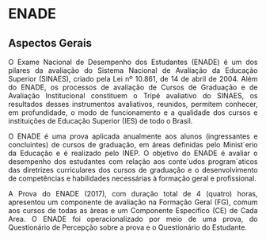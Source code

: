 

```{=html}
<style>
  body{text-align: justify}
</style>
```


:::: progress
:::: {.progress-bar style="width: 100%;"}
::::
::::
  
  
# **ENADE**
## **Aspectos Gerais**
  
  O Exame Nacional de Desempenho dos Estudantes (ENADE) é um dos pilares da
avaliação do Sistema Nacional de Avaliação da Educação Superior (SINAES), criado pela
Lei nº 10.861, de 14 de abril de 2004. Além do ENADE, os processos de avaliação de Cursos
de Graduação e de Avaliação Institucional constituem o Tripé avaliativo do SINAES, os
resultados desses instrumentos avaliativos, reunidos, permitem conhecer, em profundidade,
o modo de funcionamento e a qualidade dos cursos e instituições de Educação Superior
(IES) de todo o Brasil.

O ENADE é uma prova aplicada anualmente aos alunos (ingressantes e concluintes)
de cursos de graduação, em áreas definidas pelo Minist´erio da Educação e é realizado
pelo INEP. O objetivo do ENADE é avaliar o desempenho dos estudantes com relação
aos conte´udos program´aticos das diretrizes curriculares dos cursos de graduação e o
desenvolvimento de competências e habilidades necessárias à formação geral e profissional.

A Prova do ENADE (2017), com duração total de 4 (quatro) horas, apresentou
um componente de avaliação na Formação Geral (FG), comum aos cursos de todas as
àreas e um Componente Específico (CE) de Cada Area. O ENADE foi operacionalizado
por meio de uma prova, do Questionário de Percepção sobre a prova e o Questionário do
Estudante.










:::: progress
:::: {.progress-bar style="width: 100%;"}
::::
::::







